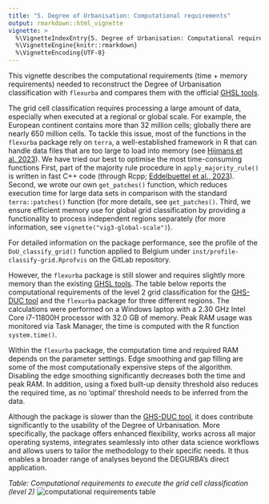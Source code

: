 ```yaml
---
title: "5. Degree of Urbanisation: Computational requirements"
output: rmarkdown::html_vignette
vignette: >
  %\VignetteIndexEntry{5. Degree of Urbanisation: Computational requirements}
  %\VignetteEngine{knitr::rmarkdown}
  %\VignetteEncoding{UTF-8}
---
```


This vignette describes the computational requirements (time + memory requirements) needed to reconstruct the Degree of Urbanisation classification with `flexurba` and compares them with the official [GHSL tools](https://ghsl.jrc.ec.europa.eu/tools.php).

The grid cell classification requires processing a large amount of data, especially when executed at a regional or global scale. For example, the European continent contains more than 32 million cells; globally there are nearly 650 million cells. To tackle this issue, most of the functions in the `flexurba` package rely on `terra`, a well-established framework in R that can handle data files that are too large to load into memory (see [Hijmans et al. 2023](https://cran.r-project.org/web/packages/terra/index.html)). We have tried our best to optimise the most time-consuming functions First, part of the majority rule procedure in `apply_majority_rule()` is written in fast C++ code (through Rcpp; [Eddelbuettel et al., 2023](https://cran.r-project.org/web/packages/Rcpp/index.html)). Second, we wrote our own `get_patches()` function, which reduces execution time for large data sets in comparison with the standard `terra::patches()` function (for more details, see `get_patches()`. Third, we ensure efficient memory use for global grid classification by providing a functionality to process independent regions separately (for more information, see `vignette("vig3-global-scale")`).

For detailed information on the package performance, see the profile of the `DoU_classify_grid()` function applied to Belgium under `inst/profile-classify-grid.Rprofvis` on the GitLab repository.

However, the `flexurba` package is still slower and requires slightly more memory than the existing [GHSL tools](https://ghsl.jrc.ec.europa.eu/tools.php). The table below reports the computational requirements of the level 2 grid classification for the [GHS-DUC tool](https://ghsl.jrc.ec.europa.eu/tools.php) and the `flexurba` package for three different regions. The calculations were performed on a Windows laptop with a 2.30 GHz Intel Core i7-11800H processor with 32.0 GB of memory. Peak RAM usage was monitored via Task Manager, the time is computed with the R function `system.time()`.

Within the `flexurba` package, the computation time and required RAM depends on the parameter settings. Edge smoothing and gap filling are some of the most computationally expensive steps of the algorithm. Disabling the edge smoothing significantly decreases both the time and peak RAM. In addition, using a fixed built-up density threshold also reduces the required time, as no 'optimal' threshold needs to be inferred from the data.

Although the package is slower than the [GHS-DUC tool](https://ghsl.jrc.ec.europa.eu/tools.php), it does contribute significantly to the usability of the Degree of Urbanisation. More specifically, the package offers enhanced flexibility, works across all major operating systems, integrates seamlessly into other data science workflows and allows users to tailor the methodology to their specific needs. It thus enables a broader range of analyses beyond the DEGURBA's direct application.

*Table: Computational requirements to execute the grid cell classification (level 2)* ![](figures/vig5.PNG){alt="computational requirements table"}
